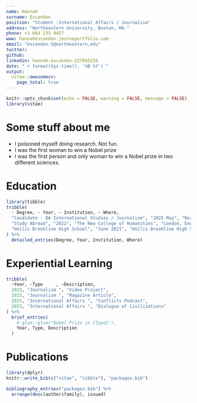 ```yaml
---
name: Hannah
surname: Escandon
position: "Student :International Affairs / Journalism"
address: "Northeastern University, Boston, MA."
phone: +1 603 233 9457
www: hannahescandon.journoportfolio.com
email: "escandon.h@northeastern.edu"
twitter: 
github: 
linkedin: hannah-escandon-227695256
date: "`r format(Sys.time(), '%B %Y')`"
output: 
  vitae::awesomecv:
    page_total: true
---
```



```r
knitr::opts_chunk$set(echo = FALSE, warning = FALSE, message = FALSE)
library(vitae)
```

# Some stuff about me

-   I poisoned myself doing research. Not fun.
-   I was the first woman to win a Nobel prize
-   I was the first person and only woman to win a Nobel prize in two different sciences.

# Education

```r
library(tibble)
tribble(
  ~ Degree, ~ Year, ~ Institution, ~ Where,
  "Candidate - BA International Studies / Journalism", "2025 May", "Northeastern University, College of Arts, Media and Design", "Boston, MA., USA",
  "Study Abroad", "2022", "The New College of Humanities", "London, England",
  "Hollis Brookline High School", "June 2021", "Hollis Brookline High School", "Hollis, NH., USA"
) %>% 
  detailed_entries(Degree, Year, Institution, Where)
```

# Experiential Learning

```r
tribble(
  ~Year, ~Type     , ~Description,
  2023, "Journalism ", "Video Project",
  2023, "Journalism ", "Magazine Article",
  2023, "International Affairs ", "Conflicts Podcast",
  2023, "International Affairs ", "Dialogue of Civilizations"
) %>% 
  brief_entries(
    # glue::glue("Nobel Prize in {Type}"),
    Year, Type, Description
  )
```

# Publications

```r
library(dplyr)
knitr::write_bib(c("vitae", "tibble"), "packages.bib")

bibliography_entries("packages.bib") %>%
  arrange(desc(author$family), issued)
```
